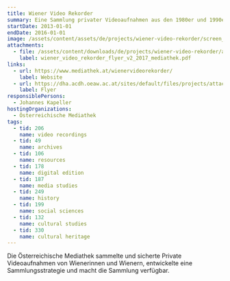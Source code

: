 ```yaml
---
title: Wiener Video Rekorder
summary: Eine Sammlung privater Videoaufnahmen aus den 1980er und 1990er-Jahren.
startDate: 2013-01-01
endDate: 2016-01-01
image: /assets/content/assets/de/projects/wiener-video-rekorder/screen_inhalt_wiener_video_rekorder_mediathek.png
attachments:
  - file: /assets/content/downloads/de/projects/wiener-video-rekorder/attachments/wiener_video_rekorder_flyer_v2_2017_mediathek.pdf
    label: wiener_video_rekorder_flyer_v2_2017_mediathek.pdf
links:
  - url: https://www.mediathek.at/wienervideorekorder/
    label: Website
  - url: https://dha.acdh.oeaw.ac.at/sites/default/files/projects/attachments/wiener_video_rekorder_flyer_v2_2017_mediathek.pdf
    label: Flyer
responsiblePersons:
  - Johannes Kapeller
hostingOrganizations:
  - Österreichische Mediathek
tags:
  - tid: 206
    name: video recordings
  - tid: 49
    name: archives
  - tid: 106
    name: resources
  - tid: 178
    name: digital edition
  - tid: 187
    name: media studies
  - tid: 249
    name: history
  - tid: 199
    name: social sciences
  - tid: 132
    name: cultural studies
  - tid: 330
    name: cultural heritage
---
```

Die Österreichische Mediathek sammelte und sicherte Private Videoaufnahmen von Wienerinnen und Wienern, entwickelte eine Sammlungsstrategie und macht die Sammlung verfügbar.
